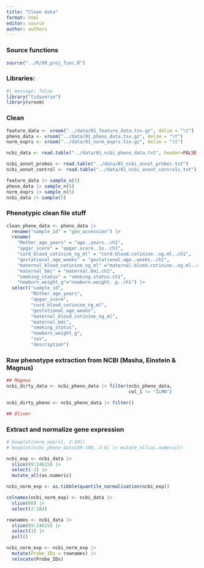 ```yaml
---
title: "Clean data"
format: html
editor: source
author: authors
---
```


### Source functions

```r
source("../R/99_proj_func.R")
```

### Libraries:

```r
#| message: false
library("tidyverse")
library(vroom)
```

### Clean

```r

feature_data <- vroom("../data/01_feature_data.tsv.gz", delim = "\t")
pheno_data <- vroom("../data/01_pheno_data.tsv.gz", delim = "\t")
norm_exprs <- vroom("../data/01_norm_exprs.tsv.gz", delim = "\t")

ncbi_data <- read.table("../data/01_ncbi_pheno_data.txt", header=FALSE, fill = TRUE)

ncbi_annot_probes <- read.table("../data/01_ncbi_annot_probes.txt")
ncbi_annot_control <- read.table("../data/01_ncbi_annot_controls.txt")
```

```r

feature_data |> sample_n(5)
pheno_data |> sample_n(5)
norm_exprs |> sample_n(5)
ncbi_data |> sample(5)

```

### Phenotypic clean file stuff

```r
clean_pheno_data <- pheno_data |>
  rename("sample_id" = "geo_accession") |>
  rename(
    "Mother_age_years" = "age..years..ch1",
    "apgar_score" = "apgar.score..5s..ch1",
    "cord_blood_cotinine_ng_ml" = "cord.blood.cotinine..ng.ml..ch1",
    "gestational_age_weeks" = "gestational.age..weeks..ch1",
    "maternal_blood_cotinine_ng_ml" ="maternal.blood.cotinine..ng.ml..ch1",
    "maternal_bmi" = "maternal.bmi.ch1",
    "smoking_status" = "smoking.status.ch1",
    "newborn_weight_g"="newborn.weight..g..ch1") |>
  select("sample_id",
         "Mother_age_years",
         "apgar_score",
         "cord_blood_cotinine_ng_ml",
         "gestational_age_weeks",
         "maternal_blood_cotinine_ng_ml",
         "maternal_bmi",
         "smoking_status",
         "newborn_weight_g",
         "sex",
         "description")
```

### Raw phenotype extraction from NCBI (Masha, Einstein & Magnus)

```r
## Magnus
ncbi_dirty_data <- ncbi_pheno_data |> filter(ncbi_pheno_data, 
                                             col_1 != "ILMN")

ncbi_dirty_pheno <- ncbi_pheno_data |> filter() 

## Oliver

```

### Extract and normalize gene expression

```r

# boxplot(norm_exprs[, 2:10])
# boxplot(ncbi_pheno_data[89:100, 2:6] |> mutate_all(as.numeric))

ncbi_exp <- ncbi_data |> 
  slice(89:24615) |> 
  select(-1) |> 
  mutate_all(as.numeric)

ncbi_norm_exp <- as.tibble(quantile_normalisation(ncbi_exp))

colnames(ncbi_norm_exp) <- ncbi_data |> 
  slice(88) |> 
  select(2:184)

rownames <- ncbi_data |> 
  slice(89:24615) |> 
  select(1) |> 
  pull()

ncbi_norm_exp <- ncbi_norm_exp |> 
  mutate(Probe_IDs = rownames) |> 
  relocate(Probe_IDs)

```

```r

```
